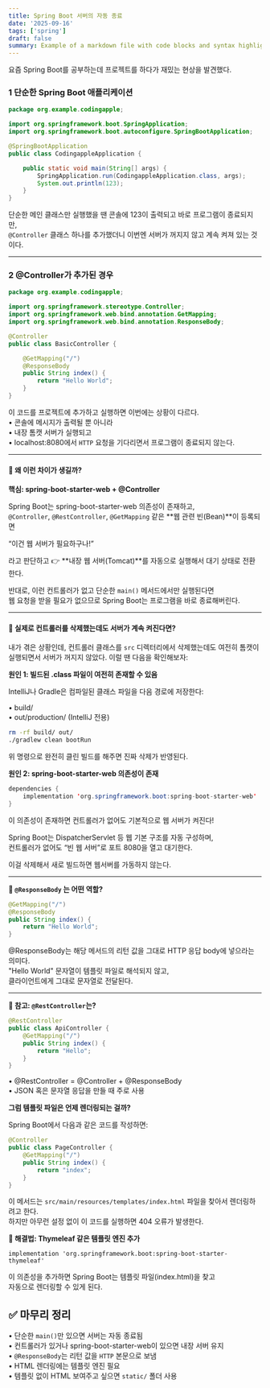 ```yaml
---
title: Spring Boot 서버의 자동 종료
date: '2025-09-16'
tags: ['spring']
draft: false
summary: Example of a markdown file with code blocks and syntax highlighting
---
```


요즘 Spring Boot를 공부하는데 프로젝트를 하다가 재밌는 현상을 발견했다.

### 1 단순한 Spring Boot 애플리케이션

```java
package org.example.codingapple;

import org.springframework.boot.SpringApplication;
import org.springframework.boot.autoconfigure.SpringBootApplication;

@SpringBootApplication
public class CodingappleApplication {

    public static void main(String[] args) {
        SpringApplication.run(CodingappleApplication.class, args);
        System.out.println(123);
    }
}
```

단순한 메인 클래스만 실행했을 땐 콘솔에 123이 출력되고 바로 프로그램이 종료되지만,  
`@Controller` 클래스 하나를 추가했더니 이번엔 서버가 꺼지지 않고 계속 켜져 있는 것이다.

---

### 2 @Controller가 추가된 경우

```java
package org.example.codingapple;

import org.springframework.stereotype.Controller;
import org.springframework.web.bind.annotation.GetMapping;
import org.springframework.web.bind.annotation.ResponseBody;

@Controller
public class BasicController {

    @GetMapping("/")
    @ResponseBody
    public String index() {
        return "Hello World";
    }
}
```

이 코드를 프로젝트에 추가하고 실행하면 이번에는 상황이 다르다.  
• 콘솔에 메시지가 출력될 뿐 아니라  
• 내장 톰캣 서버가 실행되고  
• localhost:8080에서 `HTTP` 요청을 기다리면서 프로그램이 종료되지 않는다.

---

#### 🤔 왜 이런 차이가 생길까?

**핵심: spring-boot-starter-web + @Controller**

Spring Boot는 spring-boot-starter-web 의존성이 존재하고,  
`@Controller`, `@RestController`, `@GetMapping` 같은 **웹 관련 빈(Bean)**이 등록되면

“이건 웹 서버가 필요하구나!”

라고 판단하고 👉 **내장 웹 서버(Tomcat)**를 자동으로 실행해서 대기 상태로 전환한다.

반대로, 이런 컨트롤러가 없고 단순한 `main()` 메서드에서만 실행된다면  
웹 요청을 받을 필요가 없으므로 Spring Boot는 프로그램을 바로 종료해버린다.

---

#### 🤔 실제로 컨트롤러를 삭제했는데도 서버가 계속 켜진다면?

내가 겪은 상황인데, 컨트롤러 클래스를 `src` 디렉터리에서 삭제했는데도 여전히 톰캣이 실행되면서 서버가 꺼지지 않았다. 이럴 땐 다음을 확인해보자:

**원인 1: 빌드된 .class 파일이 여전히 존재할 수 있음**

IntelliJ나 Gradle은 컴파일된 클래스 파일을 다음 경로에 저장한다:

• build/  
• out/production/ (IntelliJ 전용)

```bash
rm -rf build/ out/
./gradlew clean bootRun
```

위 명령으로 완전히 클린 빌드를 해주면 진짜 삭제가 반영된다.

**원인 2: spring-boot-starter-web 의존성이 존재**

```java
dependencies {
    implementation 'org.springframework.boot:spring-boot-starter-web'
}
```

이 의존성이 존재하면 컨트롤러가 없어도 기본적으로 웹 서버가 켜진다!

Spring Boot는 DispatcherServlet 등 웹 기본 구조를 자동 구성하며,  
컨트롤러가 없어도 “빈 웹 서버”로 포트 8080을 열고 대기한다.

이걸 삭제해서 새로 빌드하면 웹서버를 가동하지 않는다.

---

**🤔 `@ResponseBody` 는 어떤 역할?**

```java
@GetMapping("/")
@ResponseBody
public String index() {
    return "Hello World";
}
```

@ResponseBody는 해당 메서드의 리턴 값을 그대로 HTTP 응답 body에 넣으라는 의미다.  
"Hello World" 문자열이 템플릿 파일로 해석되지 않고,  
클라이언트에게 그대로 문자열로 전달된다.

---

**🤔 참고: `@RestController`는?**

```java
@RestController
public class ApiController {
    @GetMapping("/")
    public String index() {
        return "Hello";
    }
}
```

• @RestController = @Controller + @ResponseBody  
• JSON 혹은 문자열 응답을 만들 때 주로 사용

**그럼 템플릿 파일은 언제 렌더링되는 걸까?**

Spring Boot에서 다음과 같은 코드를 작성하면:

```java
@Controller
public class PageController {
    @GetMapping("/")
    public String index() {
        return "index";
    }
}
```

이 메서드는 `src/main/resources/templates/index.html` 파일을 찾아서 렌더링하려고 한다.  
하지만 아무런 설정 없이 이 코드를 실행하면 404 오류가 발생한다.

**🤔 해결법: Thymeleaf 같은 템플릿 엔진 추가**

```null
implementation 'org.springframework.boot:spring-boot-starter-thymeleaf'
```

이 의존성을 추가하면 Spring Boot는 템플릿 파일(index.html)을 찾고  
자동으로 렌더링할 수 있게 된다.

## ✅ 마무리 정리

• 단순한 `main()`만 있으면 서버는 자동 종료됨  
• 컨트롤러가 있거나 spring-boot-starter-web이 있으면 내장 서버 유지  
• `@ResponseBody`는 리턴 값을 `HTTP` 본문으로 보냄  
• HTML 렌더링에는 템플릿 엔진 필요  
• 템플릿 없이 HTML 보여주고 싶으면 `static/` 폴더 사용
